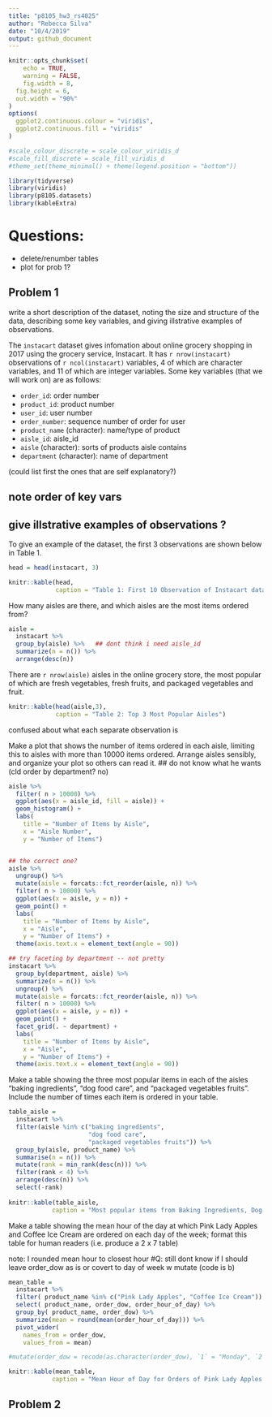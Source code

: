 ```yaml
---
title: "p8105_hw3_rs4025"
author: "Rebecca Silva"
date: "10/4/2019"
output: github_document
---
```


```r
knitr::opts_chunk$set(
	echo = TRUE,
	warning = FALSE,
	fig.width = 8, 
  fig.height = 6,
  out.width = "90%"
)
options(
  ggplot2.continuous.colour = "viridis",
  ggplot2.continuous.fill = "viridis"
)

#scale_colour_discrete = scale_colour_viridis_d
#scale_fill_discrete = scale_fill_viridis_d
#theme_set(theme_minimal() + theme(legend.position = "bottom"))

library(tidyverse)
library(viridis)
library(p8105.datasets)
library(kableExtra)
```

# Questions: 
+ delete/renumber tables 
+ plot for prob 1?


## Problem 1 

write a short description of the dataset, noting the size and structure of the data, describing some key variables, and giving illstrative examples of observations. 

The `instacart` dataset gives infomation about online grocery shopping in 2017 using the grocery service, Instacart. It has `r nrow(instacart)` observations of `r ncol(instacart)` variables, 4 of which are character variables, and 11 of which are integer variables. Some key variables (that we will work on) are as follows: 

* `order_id`: order number 
* `product_id`: product number
* `user_id`: user number
* `order_number`: sequence number of order for user
* `product_name` (character): name/type of product
* `aisle_id`: aisle_id
* `aisle` (character): sorts of products aisle contains 
* `department` (character): name of department

(could list first the ones that are self explanatory?)

## note order of key vars

## give illstrative examples of observations ?

To give an example of the dataset, the first 3 observations are shown below in Table 1. 
```r
head = head(instacart, 3) 

knitr::kable(head, 
             caption = "Table 1: First 10 Observation of Instacart dataset")
```


How many aisles are there, and which aisles are the most items ordered from?

```r
aisle = 
  instacart %>% 
  group_by(aisle) %>%   ## dont think i need aisle_id
  summarize(n = n()) %>% 
  arrange(desc(n))
```

There are `r nrow(aisle)` aisles in the online grocery store, the most popular of which are fresh vegetables, fresh fruits, and packaged vegetables and fruit.

```r
knitr::kable(head(aisle,3), 
             caption = "Table 2: Top 3 Most Popular Aisles")
```
confused about what each separate observation is 

Make a plot that shows the number of items ordered in each aisle, limiting this to aisles with more than 10000 items ordered. Arrange aisles sensibly, and organize your plot so others can read it.
## do not know what he wants (cld order by department? no)
```r
aisle %>% 
  filter( n > 10000) %>% 
  ggplot(aes(x = aisle_id, fill = aisle)) + 
  geom_histogram() + 
  labs(
    title = "Number of Items by Aisle",
    x = "Aisle Number",
    y = "Number of Items")


## the correct one?
aisle %>% 
  ungroup() %>% 
  mutate(aisle = forcats::fct_reorder(aisle, n)) %>% 
  filter( n > 10000) %>% 
  ggplot(aes(x = aisle, y = n)) + 
  geom_point() + 
  labs(
    title = "Number of Items by Aisle",
    x = "Aisle",
    y = "Number of Items") +
  theme(axis.text.x = element_text(angle = 90))

## try faceting by department -- not pretty
instacart %>% 
  group_by(department, aisle) %>% 
  summarize(n = n()) %>% 
  ungroup() %>% 
  mutate(aisle = forcats::fct_reorder(aisle, n)) %>% 
  filter( n > 10000) %>% 
  ggplot(aes(x = aisle, y = n)) + 
  geom_point() + 
  facet_grid(. ~ department) + 
  labs(
    title = "Number of Items by Aisle",
    x = "Aisle",
    y = "Number of Items") +
  theme(axis.text.x = element_text(angle = 90))

```

Make a table showing the three most popular items in each of the aisles “baking ingredients”, “dog food care”, and “packaged vegetables fruits”. Include the number of times each item is ordered in your table.

```r
table_aisle = 
  instacart %>% 
  filter(aisle %in% c("baking ingredients",
                      "dog food care", 
                      "packaged vegetables fruits")) %>% 
  group_by(aisle, product_name) %>% 
  summarise(n = n()) %>% 
  mutate(rank = min_rank(desc(n))) %>% 
  filter(rank < 4) %>% 
  arrange(desc(n)) %>% 
  select(-rank)
        
knitr::kable(table_aisle, 
            caption = "Most popular items from Baking Ingredients, Dog Food Care, and Packaged Vegetables and Fruit")

```

Make a table showing the mean hour of the day at which Pink Lady Apples and Coffee Ice Cream are ordered on each day of the week; format this table for human readers (i.e. produce a 2 x 7 table)

note: I rounded mean hour to closest hour
#Q: still dont know if I should leave order_dow as is or covert to day of week w mutate (code is b) 
```r
mean_table = 
  instacart %>% 
  filter( product_name %in% c("Pink Lady Apples", "Coffee Ice Cream")) %>% 
  select( product_name, order_dow, order_hour_of_day) %>% 
  group_by( product_name, order_dow) %>% 
  summarize(mean = round(mean(order_hour_of_day))) %>% 
  pivot_wider(
    names_from = order_dow, 
    values_from = mean)

#mutate(order_dow = recode(as.character(order_dow), `1` = "Monday", `2` = "Tuesday")) %>%

knitr::kable(mean_table, 
            caption = "Mean Hour of Day for Orders of Pink Lady Apples and Coffee Ice Cream")
```





## Problem 2 